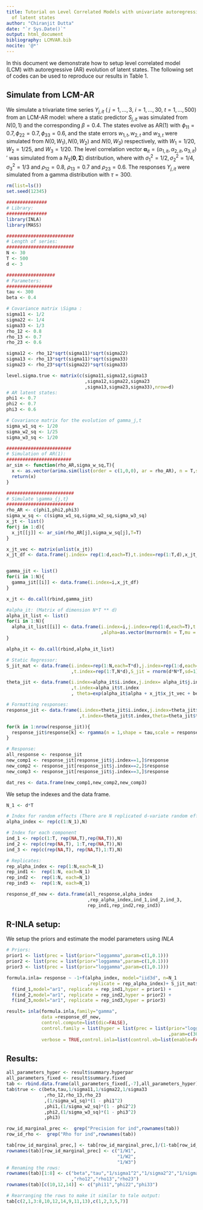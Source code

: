 ```yaml
---
title: Tutorial on Level Correlated Models with univariate autoregressive (AR) evolution
  of latent states
author: "Chiranjit Dutta"
date: "`r Sys.Date()`"
output: html_document
bibliography: LCMVAR.bib  
nocite: '@*'
---
```

In this document we demonstrate how to setup level correlated model (LCM) with autoregressive (AR) evolution of latent states. The following set of codes can be used to reproduce our results in Table 1.

## Simulate from LCM-AR
We simulate a trivariate time series $Y_{j,it}$ ($~j=1,\dots,3,~i=1,\dots,30,~ t=1,\dots,500$) from an LCM-AR model:
\begin{equation}\label{Eq: LCM-AR_sim}
\begin{aligned}
    &Y_{j,it} | \theta_{j,it}, \tau \sim \text{Gamma}\bigg(\tau, \frac{\tau}{\theta_{j,it}}\bigg),\\
    &\log(\theta_{j,it}) = x_{j,t} + \alpha_{j,it} + \beta S_{j,it}, \\
      & x_{j,t} = \phi_{j,1} x_{j,(t-1)} + w_{j,t},
\end{aligned}    
\end{equation}
where a static predictor $S_{j,it}$ was simulated from $N(0,1)$ and the corresponding $\beta = 0.4$. The states evolve as AR(1) with $\phi_{11} = 0.7, \phi_{22} = 0.7, \phi_{33} = 0.6$, and the state errors $w_{1,t}, w_{2,t}$ and $w_{3,t}$ were simulated from $N(0,W_{1}), N(0,W_{2}) \text{ and } N(0,W_{3})$ respectively, with  $W_{1} = 1/20$, $W_{2} = 1/25$, and $W_{3} = 1/20$. The level correlation vector 
$\boldsymbol{\alpha}_{it} =(\alpha_{1,it}, \alpha_{2,it}, \alpha_{3,it})'$ was simulated from a $N_3(\boldsymbol{0},\boldsymbol{\Sigma})$ distribution, where 
\begin{equation}\label{Eq: Sigma}
\boldsymbol{\Sigma}=\begin{pmatrix}
\sigma^2_1 & \rho_{12} \sigma_1 \sigma_2 & \rho_{13} \sigma_1 \sigma_3 \\
\rho_{12} \sigma_1 \sigma_2 & \sigma^2_2 & \rho_{23} \sigma_2 \sigma_3\\
\rho_{13} \sigma_1 \sigma_3 & \rho_{23} \sigma_2 \sigma_3 & \sigma^2_3\\
\end{pmatrix},
\end{equation}
with $\sigma^2_{1} = 1/2,  \sigma^2_{2}=1/4, \sigma^2_{3} = 1/3$ and $\rho_{12} = 0.8$, $\rho_{13} = 0.7$ and $\rho_{23} = 0.6$. The responses $Y_{j,it}$ were simulated from a gamma distribution with $\tau=300$.

```r
rm(list=ls())
set.seed(12345)

###############
# Library:
###############
library(INLA)
library(MASS)

#########################
# Length of series:
#########################
N <- 30
T <- 500
d <- 3

##################
# Parameters:
#################
tau <- 300
beta <- 0.4

# Covariance matrix \Sigma :
sigma11 <- 1/2
sigma22 <- 1/4
sigma33 <- 1/3
rho_12 <- 0.8
rho_13 <- 0.7
rho_23 <- 0.6

sigma12 <- rho_12*sqrt(sigma11)*sqrt(sigma22)
sigma13 <- rho_13*sqrt(sigma11)*sqrt(sigma33)
sigma23 <- rho_23*sqrt(sigma22)*sqrt(sigma33)

level.sigma.true <- matrix(c(sigma11,sigma12,sigma13
                             ,sigma12,sigma22,sigma23
                             ,sigma13,sigma23,sigma33),nrow=d)
# AR latent states:
phi1 <- 0.7
phi2 <- 0.7
phi3 <- 0.6

# Covariance matrix for the evolution of gamma_j,t
sigma_w1_sq <- 1/20
sigma_w2_sq <- 1/25
sigma_w3_sq <- 1/20

########################
# Simulation of AR(1):
########################
ar_sim <- function(rho_AR,sigma_w_sq,T){
  x <- as.vector(arima.sim(list(order = c(1,0,0), ar = rho_AR), n = T,sd=sqrt(sigma_w_sq)))
  return(x)
}

#########################
# Simulate \gamma_{j,t}
#########################
rho_AR <- c(phi1,phi2,phi3)
sigma_w_sq <- c(sigma_w1_sq,sigma_w2_sq,sigma_w3_sq)
x_jt <- list()
for(j in 1:d){
  x_jt[[j]] <- ar_sim(rho_AR[j],sigma_w_sq[j],T=T)
}

x_jt_vec <- matrix(unlist(x_jt))
x_jt_df <- data.frame(j.index= rep(1:d,each=T),t.index=rep(1:T,d),x_jt_vec)


gamma_jit <- list()
for(i in 1:N){
  gamma_jit[[i]] <- data.frame(i.index=i,x_jt_df)
}

x_jt <- do.call(rbind,gamma_jit)

#alpha_it: (Matrix of dimension N*T ** d)
alpha_it_list <- list()
for(i in 1:N){
  alpha_it_list[[i]] <- data.frame(i.index=i,j.index=rep(1:d,each=T),t.index= rep(1:T,d)
                                   ,alpha=as.vector(mvrnorm(n = T,mu = rep(0,d),Sigma = level.sigma.true)))
}

alpha_it <- do.call(rbind,alpha_it_list)

# Static Regressor:
S_jit_mat <- data.frame(i.index=rep(1:N,each=T*d),j.index=rep(1:d,each=T*N)
                        ,t.index=rep(1:T,N*d),S_jit = rnorm(d*N*T,sd=1))

theta_jit <- data.frame(i.index=alpha_it$i.index,j.index= alpha_it$j.index
                        ,t.index=alpha_it$t.index
                        , theta=exp(alpha_it$alpha + x_jt$x_jt_vec + beta*S_jit_mat$S_jit))

# Formatting responses:
response_jit <- data.frame(i.index=theta_jit$i.index,j.index=theta_jit$j.index
                           ,t.index=theta_jit$t.index,theta=theta_jit$theta,response=NA)

for(k in 1:nrow(response_jit)){
  response_jit$response[k] <- rgamma(n = 1,shape = tau,scale = response_jit$theta[k]/tau)
}

# Response:
all_response <- response_jit
new_comp1 <- response_jit[response_jit$j.index==1,]$response
new_comp2 <- response_jit[response_jit$j.index==2,]$response
new_comp3 <- response_jit[response_jit$j.index==3,]$response

dat_res <- data.frame(new_comp1,new_comp2,new_comp3)
```

We setup the indexes and the data frame.

```r
N_1 <- d*T

# Index for random effects (There are N replicated d-variate random effects)
alpha_index <- rep(c(1:N_1),N)

# Index for each component 
ind_1 <- rep(c(1:T, rep(NA,T),rep(NA,T)),N)
ind_2 <- rep(c(rep(NA,T), 1:T,rep(NA,T)),N)
ind_3 <- rep(c(rep(NA,T), rep(NA,T),1:T),N)

# Replicates:
rep_alpha_index <- rep(1:N,each=N_1)
rep_ind1 <-  rep(1:N, each=N_1)
rep_ind2 <-  rep(1:N, each=N_1)
rep_ind3 <-  rep(1:N, each=N_1)

response_df_new <- data.frame(all_response,alpha_index
                              ,rep_alpha_index,ind_1,ind_2,ind_3,
                              rep_ind1,rep_ind2,rep_ind3)
```

## R-INLA setup:
We setup the priors and estimate the model parameters using $\textit{INLA}$

```r
# Priors:
prior1 <- list(prec = list(prior="loggamma",param=c(1,0.1)))
prior2 <- list(prec = list(prior="loggamma",param=c(1,0.1)))
prior3 <- list(prec = list(prior="loggamma",param=c(1,0.1)))

formula.inla= response ~ -1+f(alpha_index, model="iid3d", n=N_1
                              ,replicate = rep_alpha_index)+ S_jit_mat$S_jit +
  f(ind_1,model="ar1", replicate = rep_ind1,hyper = prior1) +
  f(ind_2,model="ar1", replicate = rep_ind2,hyper = prior2) +
  f(ind_3,model="ar1", replicate = rep_ind3,hyper = prior3)

result= inla(formula.inla,family="gamma",
             data =response_df_new,
             control.compute=list(dic=FALSE),
             control.family = list(hyper = list(prec = list(prior="loggamma"
                                                            ,param=c(300,1)))),
             verbose = TRUE,control.inla=list(control.vb=list(enable=FALSE)))
```

## Results:

```r
all_parameters_hyper <- result$summary.hyperpar
all_parameters_fixed <- result$summary.fixed
tab <- rbind.data.frame(all_parameters_fixed[,-7],all_parameters_hyper)
tab$true <- c(beta,tau,1/sigma11,1/sigma22,1/sigma33
              ,rho_12,rho_13,rho_23
              ,(1/sigma_w1_sq)*(1 - phi1^2)
              ,phi1,(1/sigma_w2_sq)*(1 - phi2^2)
              ,phi2,(1/sigma_w3_sq)*(1 - phi3^2)
              ,phi3)

row_id_marginal_prec <-  grep("Precision for ind",rownames(tab))
row_id_rho <-  grep("Rho for ind",rownames(tab))

tab[row_id_marginal_prec,] <- tab[row_id_marginal_prec,]/(1-tab[row_id_rho,]^2)
rownames(tab)[row_id_marginal_prec] <- c("1/W1",
                                         "1/W2",
                                         "1/W3")
# Renaming the rows:
rownames(tab)[1:8] <- c("beta","tau","1/sigma1^2","1/sigma2^2","1/sigma3^2"
                        ,"rho12","rho13","rho23")
rownames(tab)[c(10,12,14)] <- c("phi11","phi22","phi33")

# Rearranging the rows to make it similar to tale output:
tab[c(2,1,3:8,10,12,14,9,11,13),c(1,2,3,5,7)]
```